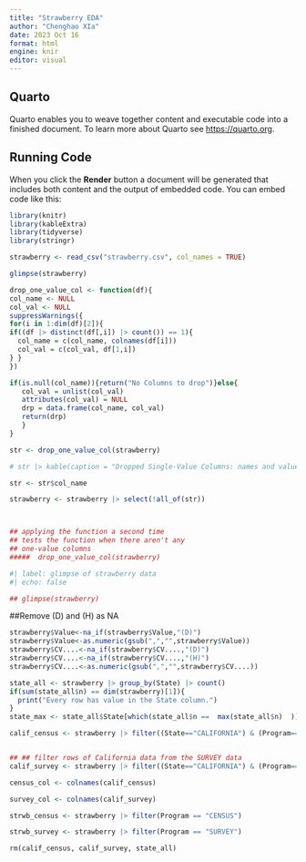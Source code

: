 ```yaml
---
title: "Strawberry EDA"
author: "Chenghao XIa"
date: 2023 Oct 16
format: html
engine: knir 
editor: visual
---
```


## Quarto

Quarto enables you to weave together content and executable code into a finished document. To learn more about Quarto see <https://quarto.org>.

## Running Code

When you click the **Render** button a document will be generated that includes both content and the output of embedded code. You can embed code like this:

```r
library(knitr)  
library(kableExtra)
library(tidyverse)
library(stringr)
```

```r
strawberry <- read_csv("strawberry.csv", col_names = TRUE)

glimpse(strawberry)
```
```r
drop_one_value_col <- function(df){
col_name <- NULL
col_val <- NULL
suppressWarnings({
for(i in 1:dim(df)[2]){
if((df |> distinct(df[,i]) |> count()) == 1){
  col_name = c(col_name, colnames(df[i]))
  col_val = c(col_val, df[1,i])  
} }
})

if(is.null(col_name)){return("No Columns to drop")}else{
   col_val = unlist(col_val)
   attributes(col_val) = NULL
   drp = data.frame(col_name, col_val)
   return(drp)
   }
}

str <- drop_one_value_col(strawberry)

# str |> kable(caption = "Dropped Single-Value Columns: names and values")

str <- str$col_name

strawberry <- strawberry |> select(!all_of(str))



## applying the function a second time 
## tests the function when there aren't any 
## one-value columns
#####  drop_one_value_col(strawberry)

```

<!-- Glimpse of strawberry data after dropping single-value columns. -->

```r
#| label: glimpse of strawberry data
#| echo: false

## glimpse(strawberry)

```

##Remove (D) and (H) as NA
```r
strawberry$Value<-na_if(strawberry$Value,"(D)")
strawberry$Value<-as.numeric(gsub(",","",strawberry$Value))
strawberry$CV....<-na_if(strawberry$CV....,"(D)")
strawberry$CV....<-na_if(strawberry$CV....,"(H)")
strawberry$CV....<-as.numeric(gsub(",","",strawberry$CV....))

```


```r
state_all <- strawberry |> group_by(State) |> count()
if(sum(state_all$n) == dim(strawberry)[1]){
  print("Every row has value in the State column.")
}
state_max <- state_all$State[which(state_all$n ==  max(state_all$n)  )]
```
```r
calif_census <- strawberry |> filter((State=="CALIFORNIA") & (Program=="CENSUS"))


## ## filter rows of California data from the SURVEY data
calif_survey <- strawberry |> filter((State=="CALIFORNIA") & (Program=="SURVEY"))

census_col <- colnames(calif_census)

survey_col <- colnames(calif_survey)

strwb_census <- strawberry |> filter(Program == "CENSUS")

strwb_survey <- strawberry |> filter(Program == "SURVEY")

rm(calif_census, calif_survey, state_all)
```

```r

```

